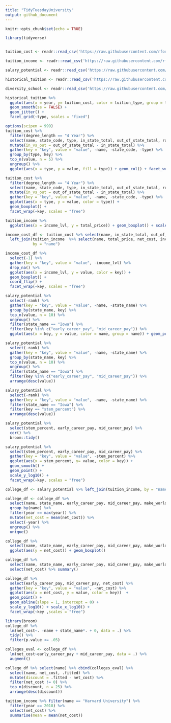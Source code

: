 ```yaml
---
title: "TidyTuesdayUniversity"
output: github_document
---
```


```r
knitr::opts_chunk$set(echo = TRUE)
```




```r
library(tidyverse)


tuition_cost <- readr::read_csv('https://raw.githubusercontent.com/rfordatascience/tidytuesday/master/data/2020/2020-03-10/tuition_cost.csv')

tuition_income <- readr::read_csv('https://raw.githubusercontent.com/rfordatascience/tidytuesday/master/data/2020/2020-03-10/tuition_income.csv') 

salary_potential <- readr::read_csv('https://raw.githubusercontent.com/rfordatascience/tidytuesday/master/data/2020/2020-03-10/salary_potential.csv')

historical_tuition <- readr::read_csv('https://raw.githubusercontent.com/rfordatascience/tidytuesday/master/data/2020/2020-03-10/historical_tuition.csv')

diversity_school <- readr::read_csv('https://raw.githubusercontent.com/rfordatascience/tidytuesday/master/data/2020/2020-03-10/diversity_school.csv')

```


```r
historical_tuition %>% 
  ggplot(aes(x = year, y= tuition_cost, color = tuition_type, group = tuition_type)) + 
  geom_smooth(se = FALSE) + 
  geom_jitter() + 
  facet_grid(~type, scales = "fixed")
```



```r

options(scipen = 999)
tuition_cost %>% 
  filter(degree_length == "4 Year") %>% 
  select(name, state_code, type, in_state_total, out_of_state_total, room_and_board) %>% 
  mutate(in_vs_out = out_of_state_total - in_state_total) %>% 
  gather(key = "key", value = "value", -name, -state_code, -type) %>% 
  group_by(type, key) %>% 
  top_n(value, n = 5) %>% 
  ungroup() %>% 
  ggplot(aes(x = type, y = value, fill = type)) + geom_col() + facet_wrap(~key, scales = "fixed")


```

```r
tuition_cost %>% 
  filter(degree_length == "4 Year") %>% 
  select(name, state_code, type, in_state_total, out_of_state_total, room_and_board) %>% 
  mutate(in_vs_out = out_of_state_total - in_state_total) %>% 
  gather(key = "key", value = "value", -name, -state_code, -type) %>% 
  ggplot(aes(x = type, y = value, color = type)) + 
  geom_boxplot() + 
  facet_wrap(~key, scales = "free")
```



```r
tuition_income %>% 
  ggplot(aes(x = income_lvl, y = total_price)) + geom_boxplot() + scale_y_log10()


```



```r


income_cost_df <- tuition_cost %>% select(name, in_state_total, out_of_state_total) %>% 
  left_join(tuition_income  %>% select(name, total_price, net_cost, income_lvl),
            by = "name")

income_cost_df %>% 
  select(-1) %>% 
  gather(key = "key", value = "value", -income_lvl) %>% 
  drop_na() %>% 
  ggplot(aes(x = income_lvl, y = value, color = key)) +
  geom_boxplot() + 
  coord_flip() +
  facet_wrap(~key, scales = "free")

```



```r
salary_potential %>% 
  select(-rank) %>% 
  gather(key = "key", value = "value", -name, -state_name) %>% 
  group_by(state_name, key) %>% 
  top_n(value, n = 10) %>% 
  ungroup() %>% 
  filter(state_name == "Iowa") %>% 
  filter(key %in% c("early_career_pay", "mid_career_pay")) %>% 
  ggplot(aes(x = key, y = value, color = name, group = name)) + geom_point() + geom_line() 

```

```r
salary_potential %>% 
  select(-rank) %>% 
  gather(key = "key", value = "value", -name, -state_name) %>% 
  group_by(state_name, key) %>% 
  top_n(value, n = 10) %>% 
  ungroup() %>% 
  filter(state_name == "Iowa") %>% 
  filter(key %in% c("early_career_pay", "mid_career_pay")) %>% 
  arrange(desc(value))
```




```r
salary_potential %>% 
  select(-rank) %>% 
  gather(key = "key", value = "value", -name, -state_name) %>% 
  filter(state_name == "Iowa") %>% 
  filter(key == "stem_percent") %>% 
  arrange(desc(value))
```

```r
salary_potential %>% 
  select(stem_percent, early_career_pay, mid_career_pay) %>% 
  cor() %>% 
  broom::tidy()
```

```r
salary_potential %>% 
  select(stem_percent, early_career_pay, mid_career_pay) %>% 
  gather(key = "key", value = "value", -stem_percent) %>% 
  ggplot(aes(x = stem_percent, y= value, color = key)) + 
  geom_smooth() + 
  geom_point() + 
  scale_y_log10() + 
  facet_wrap(~key, scales = "free") 
```

```r

college_df <- salary_potential %>% left_join(tuition_income, by = "name")

```



```r
college_df <- college_df %>% 
  select(name, state_name, early_career_pay, mid_career_pay, make_world_better_percent, net_cost, year) %>% 
  group_by(name) %>% 
  filter(year == max(year)) %>% 
  mutate(net_cost = mean(net_cost)) %>% 
  select(-year) %>% 
  ungroup() %>% 
  unique()
```







```r
college_df %>% 
  select(name, state_name, early_career_pay, mid_career_pay, make_world_better_percent, net_cost, year) %>% 
  ggplot(aes(y = net_cost)) + geom_boxplot() 
```


```r
college_df %>% 
  select(name, state_name, early_career_pay, mid_career_pay, make_world_better_percent, net_cost, year) %>% 
  select(net_cost) %>% summary()
```



```r
college_df %>% 
  select(early_career_pay, mid_career_pay, net_cost) %>% 
  gather(key = "key", value = "value", -net_cost) %>% 
  ggplot(aes(x = net_cost, y = value, color = key))  + 
  geom_point() + 
  geom_abline(slope = 1, intercept = 0) + 
  scale_y_log10() + scale_x_log10() + 
  facet_wrap(~key ,scales = "free")
```




```r
library(broom)
college_df %>% 
  lm(net_cost~. -name + state_name*. + 0, data = .) %>% 
  tidy() %>% 
  filter(p.value <= .05)
```


```r
colleges_eval <- college_df %>% 
  lm(net_cost~early_career_pay + mid_career_pay, data = .) %>% 
  augment() 
```

```r


college_df %>% select(name) %>% cbind(colleges_eval) %>% 
  select(name, net_cost, .fitted) %>% 
  mutate(discount = .fitted - net_cost) %>% 
  filter(net_cost != 0) %>% 
  top_n(discount, n = 25) %>% 
  arrange(desc(discount))

```




```r
tuition_income %>% filter(name == "Harvard University") %>% 
  filter(year == 2018) %>% 
  select(net_cost) %>% 
  summarise(mean = mean(net_cost))

```

